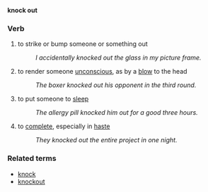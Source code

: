 '''knock out'''
===Verb===
#to strike or bump someone or something out
#:''I accidentally knocked out the glass in my picture frame.''
#to render someone [[unconscious]], as by a [[blow]] to the head
#:''The boxer knocked out his opponent in the third round.''
#to put someone to [[sleep]]
#:''The allergy pill knocked him out for a good three hours.''
#to [[complete]], especially in [[haste]]
#:''They knocked out the entire project in one night.''

===Related terms===
*[[knock]]
*[[knockout]]